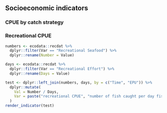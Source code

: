 ## Socioeconomic indicators

### CPUE by catch strategy

### Recreational CPUE
```r
numbers <- ecodata::recdat %>%
  dplyr::filter(Var == "Recreational Seafood") %>%
  dplyr::rename(Number = Value)

days <- ecodata::recdat %>%
  dplyr::filter(Var == "Recreational Effort") %>%
  dplyr::rename(Days = Value)

test <- dplyr::left_join(numbers, days, by = c("Time", "EPU")) %>%
  dplyr::mutate(
    Val = Number / Days,
    Var = paste("recreational CPUE", "number of fish caught per day fished (all species)", sep = "\n")
  )
render_indicator(test)
```
